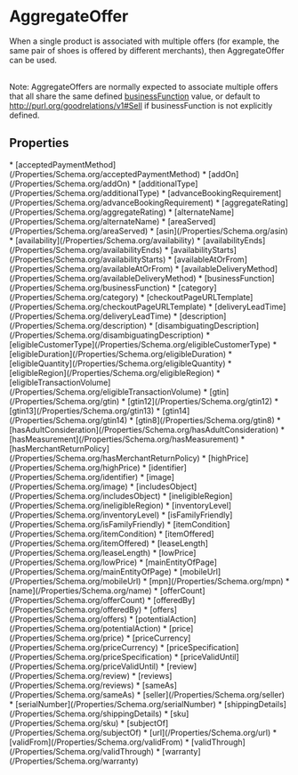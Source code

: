   
# AggregateOffer

When a single product is associated with multiple offers (for example, the same pair of shoes is offered by different merchants), then AggregateOffer can be used.<br/><br/>

Note: AggregateOffers are normally expected to associate multiple offers that all share the same defined <a class="localLink" href="/businessFunction">businessFunction</a> value, or default to http://purl.org/goodrelations/v1#Sell if businessFunction is not explicitly defined.

## Properties

<Grid>
* [acceptedPaymentMethod](/Properties/Schema.org/acceptedPaymentMethod)
* [addOn](/Properties/Schema.org/addOn)
* [additionalType](/Properties/Schema.org/additionalType)
* [advanceBookingRequirement](/Properties/Schema.org/advanceBookingRequirement)
* [aggregateRating](/Properties/Schema.org/aggregateRating)
* [alternateName](/Properties/Schema.org/alternateName)
* [areaServed](/Properties/Schema.org/areaServed)
* [asin](/Properties/Schema.org/asin)
* [availability](/Properties/Schema.org/availability)
* [availabilityEnds](/Properties/Schema.org/availabilityEnds)
* [availabilityStarts](/Properties/Schema.org/availabilityStarts)
* [availableAtOrFrom](/Properties/Schema.org/availableAtOrFrom)
* [availableDeliveryMethod](/Properties/Schema.org/availableDeliveryMethod)
* [businessFunction](/Properties/Schema.org/businessFunction)
* [category](/Properties/Schema.org/category)
* [checkoutPageURLTemplate](/Properties/Schema.org/checkoutPageURLTemplate)
* [deliveryLeadTime](/Properties/Schema.org/deliveryLeadTime)
* [description](/Properties/Schema.org/description)
* [disambiguatingDescription](/Properties/Schema.org/disambiguatingDescription)
* [eligibleCustomerType](/Properties/Schema.org/eligibleCustomerType)
* [eligibleDuration](/Properties/Schema.org/eligibleDuration)
* [eligibleQuantity](/Properties/Schema.org/eligibleQuantity)
* [eligibleRegion](/Properties/Schema.org/eligibleRegion)
* [eligibleTransactionVolume](/Properties/Schema.org/eligibleTransactionVolume)
* [gtin](/Properties/Schema.org/gtin)
* [gtin12](/Properties/Schema.org/gtin12)
* [gtin13](/Properties/Schema.org/gtin13)
* [gtin14](/Properties/Schema.org/gtin14)
* [gtin8](/Properties/Schema.org/gtin8)
* [hasAdultConsideration](/Properties/Schema.org/hasAdultConsideration)
* [hasMeasurement](/Properties/Schema.org/hasMeasurement)
* [hasMerchantReturnPolicy](/Properties/Schema.org/hasMerchantReturnPolicy)
* [highPrice](/Properties/Schema.org/highPrice)
* [identifier](/Properties/Schema.org/identifier)
* [image](/Properties/Schema.org/image)
* [includesObject](/Properties/Schema.org/includesObject)
* [ineligibleRegion](/Properties/Schema.org/ineligibleRegion)
* [inventoryLevel](/Properties/Schema.org/inventoryLevel)
* [isFamilyFriendly](/Properties/Schema.org/isFamilyFriendly)
* [itemCondition](/Properties/Schema.org/itemCondition)
* [itemOffered](/Properties/Schema.org/itemOffered)
* [leaseLength](/Properties/Schema.org/leaseLength)
* [lowPrice](/Properties/Schema.org/lowPrice)
* [mainEntityOfPage](/Properties/Schema.org/mainEntityOfPage)
* [mobileUrl](/Properties/Schema.org/mobileUrl)
* [mpn](/Properties/Schema.org/mpn)
* [name](/Properties/Schema.org/name)
* [offerCount](/Properties/Schema.org/offerCount)
* [offeredBy](/Properties/Schema.org/offeredBy)
* [offers](/Properties/Schema.org/offers)
* [potentialAction](/Properties/Schema.org/potentialAction)
* [price](/Properties/Schema.org/price)
* [priceCurrency](/Properties/Schema.org/priceCurrency)
* [priceSpecification](/Properties/Schema.org/priceSpecification)
* [priceValidUntil](/Properties/Schema.org/priceValidUntil)
* [review](/Properties/Schema.org/review)
* [reviews](/Properties/Schema.org/reviews)
* [sameAs](/Properties/Schema.org/sameAs)
* [seller](/Properties/Schema.org/seller)
* [serialNumber](/Properties/Schema.org/serialNumber)
* [shippingDetails](/Properties/Schema.org/shippingDetails)
* [sku](/Properties/Schema.org/sku)
* [subjectOf](/Properties/Schema.org/subjectOf)
* [url](/Properties/Schema.org/url)
* [validFrom](/Properties/Schema.org/validFrom)
* [validThrough](/Properties/Schema.org/validThrough)
* [warranty](/Properties/Schema.org/warranty)
</Grid>

